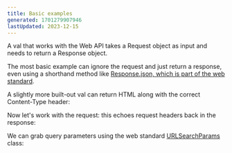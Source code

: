 ```yaml
---
title: Basic examples
generated: 1701279907946
lastUpdated: 2023-12-15
---
```




A val that works with the Web API takes a Request object as input and needs to return a Response object.

The most basic example can ignore the request and just return a response, even using a shorthand method like [Response.json, which is part of the web standard](https://developer.mozilla.org/en-US/docs/Web/API/Response/json_static).

<Val url="https://www.val.town/embed/tmcw.jsonOkExample" />

A slightly more built-out val can return HTML along with the correct Content-Type header:

<Val url="https://www.val.town/embed/tmcw.htmlExample" />

Now let's work with the request: this echoes request headers back in the response:

<Val url="https://www.val.town/embed/tmcw.headersExample" />

We can grab query parameters using the web standard [URLSearchParams](https://developer.mozilla.org/en-US/docs/Web/API/URL/searchParams) class:

<Val url="https://www.val.town/embed/neverstew.queryParams" />
